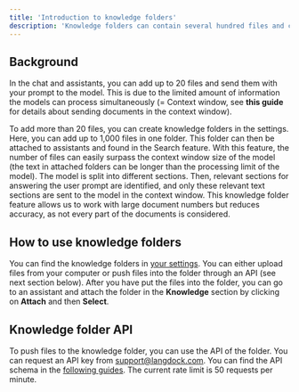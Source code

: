 ```yaml
---
title: 'Introduction to knowledge folders'
description: 'Knowledge folders can contain several hundred files and can be attached to an assistant. Below is a guide how to use this feature and where the difference is compared to attaching files directly to the assistant.'
---
```


## Background

In the chat and assistants, you can add up to 20 files and send them with your prompt to the model. This is due to the limited amount of information the models can process simultaneously (= Context window, see **this guide** for details about sending documents in the context window).

To add more than 20 files, you can create knowledge folders in the settings. Here, you can add up to 1,000 files in one folder. This folder can then be attached to assistants and found in the Search feature. With this feature, the number of files can easily surpass the context window size of the model (the text in attached folders can be longer than the processing limit of the model). The model is split into different sections. Then, relevant sections for answering the user prompt are identified, and only these relevant text sections are sent to the model in the context window. This knowledge folder feature allows us to work with large document numbers but reduces accuracy, as not every part of the documents is considered.

## How to use knowledge folders

You can find the knowledge folders in [your settings](https://app.langdock.com/settings/account/folders). You can either upload files from your computer or push files into the folder through an API (see next section below). After you have put the files into the folder, you can go to an assistant and attach the folder in the **Knowledge** section by clicking on **Attach** and then **Select**.

## Knowledge folder API

To push files to the knowledge folder, you can use the API of the folder. You can request an API key from support@langdock.com. You can find the API schema in the [following guides](https://docs.langdock.com/settings/knowledge-folders/upload-a-file-to-a-knowledge-folder). The current rate limit is 50 requests per minute.